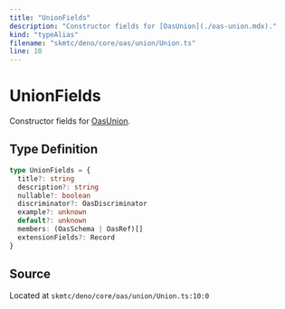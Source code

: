 ```yaml
---
title: "UnionFields"
description: "Constructor fields for [OasUnion](./oas-union.mdx)."
kind: "typeAlias"
filename: "skmtc/deno/core/oas/union/Union.ts"
line: 10
---
```


# UnionFields

Constructor fields for [OasUnion](./oas-union.mdx).

## Type Definition

```typescript
type UnionFields = {
  title?: string
  description?: string
  nullable?: boolean
  discriminator?: OasDiscriminator
  example?: unknown
  default?: unknown
  members: (OasSchema | OasRef)[]
  extensionFields?: Record
}
```

## Source

Located at `skmtc/deno/core/oas/union/Union.ts:10:0`
